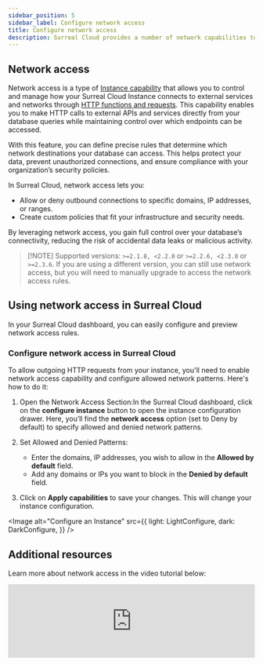 ```yaml
---
sidebar_position: 5
sidebar_label: Configure network access
title: Configure network access
description: Surreal Cloud provides a number of network capabilities to help you secure your database and data.
---
```



## Network access

Network access is a type of [Instance capability](/docs/cloud/advanced-topics/configure-an-instance#instance-capabilities) that allows you to control and manage how your Surreal Cloud Instance connects to external services and networks through [HTTP functions and requests](/docs/surrealql/functions/database/http). This capability enables you to make HTTP calls to external APIs and services directly from your database queries while maintaining control over which endpoints can be accessed.

With this feature, you can define precise rules that determine which network destinations your database can access. This helps protect your data, prevent unauthorized connections, and ensure compliance with your organization’s security policies.

In Surreal Cloud, network access lets you:

- Allow or deny outbound connections to specific domains, IP addresses, or ranges.
- Create custom policies that fit your infrastructure and security needs.

By leveraging network access, you gain full control over your database’s connectivity, reducing the risk of accidental data leaks or malicious activity.

> \[!NOTE]
> Supported versions: `>=2.1.8, <2.2.0` or `>=2.2.6, <2.3.0` or `>=2.3.6`. If you are using a different version, you can still use network access, but you will need to manually upgrade to access the network access rules.

## Using network access in Surreal Cloud

In your Surreal Cloud dashboard, you can easily configure and preview network access rules.

### Configure network access in Surreal Cloud

To allow outgoing HTTP requests from your instance, you'll need to enable network access capability and configure allowed network patterns. Here's how to do it:

1. Open the Network Access Section:In the Surreal Cloud dashboard, click on the **configure instance** button to open the instance configuration drawer. Here, you’ll find the **network access** option (set to Deny by default) to specify allowed and denied network patterns.

2. Set Allowed and Denied Patterns:
   - Enter the domains, IP addresses, you wish to allow in the **Allowed by default** field.
   - Add any domains or IPs you want to block in the **Denied by default** field.

3. Click on **Apply capabilities** to save your changes. This will change your instance configuration.

<Image
  alt="Configure an Instance"
  src={{
light: LightConfigure,
dark: DarkConfigure,
}}
/>

## Additional resources

Learn more about network access in the video tutorial below:

<iframe
  width="100%"
  src="https://www.youtube.com/embed/EUp5PxbzvV4?si=ezt6HhQuhhqHu9tU"
  title="
Network capabilities in Surreal Cloud"
  frameborder="0"
  allow="accelerometer; autoplay; clipboard-write; encrypted-media; gyroscope; picture-in-picture; web-share"
  referrerpolicy="strict-origin-when-cross-origin"
  style={{ aspectRatio: 1.7, paddingTop: '20px' }}
  class="mt-8"
  allowfullscreen
/>

